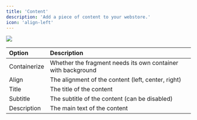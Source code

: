 ```yaml
---
title: 'Content'
description: 'Add a piece of content to your webstore.'
icon: 'align-left'
---
```


<Frame>
  <img src="/images/fragments/content.png" />
</Frame>

| Option | Description |
| :--- | :--- |
| Containerize | Whether the fragment needs its own container with background |
| Align | The alignment of the content (left, center, right) |
| Title | The title of the content |
| Subtitle | The subtitle of the content (can be disabled) |
| Description | The main text of the content |